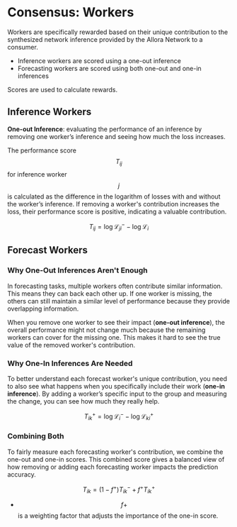 # Consensus: Workers

Workers are specifically rewarded based on their unique contribution to the synthesized network inference provided by the Allora Network to a consumer.

- Inference workers are scored using a one-out inference
- Forecasting workers are scored using both one-out and one-in inferences

Scores are used to calculate rewards.

## Inference Workers

**One-out Inference**: evaluating the performance of an inference by removing one worker’s inference and seeing how much the loss increases.

The performance score $$T_{ij}$$ for inference worker $$j$$ is calculated as the difference in the logarithm of losses with and without the worker’s inference. If removing a worker's contribution increases the loss, their performance score is positive, indicating a valuable contribution. 

$$
T_{ij} = \log \mathcal{L}_{ji}^- - \log \mathcal{L}_i
$$

## Forecast Workers

### Why One-Out Inferences Aren't Enough

In forecasting tasks, multiple workers often contribute similar information. This means they can back each other up. If one worker is missing, the others can still maintain a similar level of performance because they provide overlapping information.

When you remove one worker to see their impact (**one-out inference**), the overall performance might not change much because the remaining workers can cover for the missing one. This makes it hard to see the true value of the removed worker's contribution.

### Why One-In Inferences Are Needed
To better understand each forecast worker's unique contribution, you need to also see what happens when you specifically include their work (**one-in inference**).
By adding a worker’s specific input to the group and measuring the change, you can see how much they really help.

$$
T_{ik}^+ = \log \mathcal{L}_i^- - \log \mathcal{L}_{ki}^+
$$


### Combining Both

To fairly measure each forecasting worker's contribution, we combine the one-out and one-in scores.
This combined score gives a balanced view of how removing or adding each forecasting worker impacts the prediction accuracy.

$$
T_{ik} = (1 - f^+)T_{ik}^- + f^+T_{ik}^+
$$

- $$f+$$ is a weighting factor that adjusts the importance of the one-in score.

